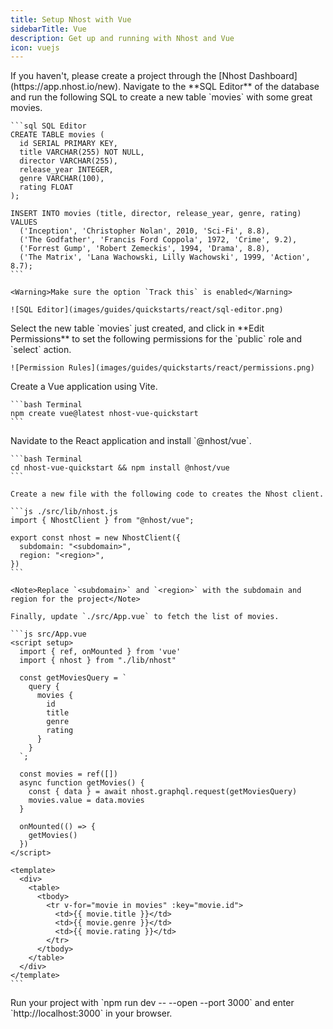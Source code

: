```yaml
---
title: Setup Nhost with Vue
sidebarTitle: Vue
description: Get up and running with Nhost and Vue
icon: vuejs
---
```


<Steps>
  <Step title="Create Project">
    If you haven't, please create a project through the [Nhost Dashboard](https://app.nhost.io/new).
  </Step>

  <Step title="Setup Database">
    Navigate to the **SQL Editor** of the database and run the following SQL to create a new table `movies` with some great movies.

    ```sql SQL Editor
    CREATE TABLE movies (
      id SERIAL PRIMARY KEY,
      title VARCHAR(255) NOT NULL,
      director VARCHAR(255),
      release_year INTEGER,
      genre VARCHAR(100),
      rating FLOAT
    );

    INSERT INTO movies (title, director, release_year, genre, rating) VALUES
      ('Inception', 'Christopher Nolan', 2010, 'Sci-Fi', 8.8),
      ('The Godfather', 'Francis Ford Coppola', 1972, 'Crime', 9.2),
      ('Forrest Gump', 'Robert Zemeckis', 1994, 'Drama', 8.8),
      ('The Matrix', 'Lana Wachowski, Lilly Wachowski', 1999, 'Action', 8.7);
    ```

    <Warning>Make sure the option `Track this` is enabled</Warning>

    ![SQL Editor](images/guides/quickstarts/react/sql-editor.png)

  </Step>

  <Step title="permissions">
    Select the new table `movies` just created, and click in **Edit Permissions** to set the following permissions for the `public` role and `select` action.

    ![Permission Rules](images/guides/quickstarts/react/permissions.png)

  </Step>

  <Step title="Setup a Vue Application">
    Create a Vue application using Vite.

    ```bash Terminal
    npm create vue@latest nhost-vue-quickstart
    ```

  </Step>

  <Step title="Install the Nhost package for Vue">
    Navidate to the React application and install `@nhost/vue`.

    ```bash Terminal
    cd nhost-vue-quickstart && npm install @nhost/vue
    ```

  </Step>

  <Step title="Configure the Nhost client and fetch the list of movies">

    Create a new file with the following code to creates the Nhost client.

    ```js ./src/lib/nhost.js
    import { NhostClient } from "@nhost/vue";

    export const nhost = new NhostClient({
      subdomain: "<subdomain>",
      region: "<region>",
    })
    ```

    <Note>Replace `<subdomain>` and `<region>` with the subdomain and region for the project</Note>

    Finally, update `./src/App.vue` to fetch the list of movies.

    ```js src/App.vue
    <script setup>
      import { ref, onMounted } from 'vue'
      import { nhost } from "./lib/nhost"

      const getMoviesQuery = `
        query {
          movies {
            id
            title
            genre
            rating
          }
        }
      `;

      const movies = ref([])
      async function getMovies() {
        const { data } = await nhost.graphql.request(getMoviesQuery)
        movies.value = data.movies
      }

      onMounted(() => {
        getMovies()
      })
    </script>

    <template>
      <div>
        <table>
          <tbody>
            <tr v-for="movie in movies" :key="movie.id">
              <td>{{ movie.title }}</td>
              <td>{{ movie.genre }}</td>
              <td>{{ movie.rating }}</td>
            </tr>
          </tbody>
        </table>
      </div>
    </template>
    ```

  </Step>

  <Step title="The end">
    Run your project with `npm run dev -- --open --port 3000` and enter `http://localhost:3000` in your browser.
  </Step>
</Steps>

```

```
